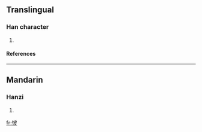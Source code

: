 ==Translingual==
===Han character===
{{Han char|rn=61|rad=心|as=05|sn=8|four=|canj=心木竹水 (PDHE)}}
# {{defn|Han|sort=心05}}
====References====
{{Han ref|kx=0383.010|dkj=10500|dj=0712.180|hdz=42288.090|uh=6036|ud=24630}}
----
==Mandarin==
===Hanzi===
{{cmn-hanzi|pin=[[pī]] (pi1)|wg=p'i<sup>1</sup>}}
# {{defn|Mandarin}}

[[fr:怶]]